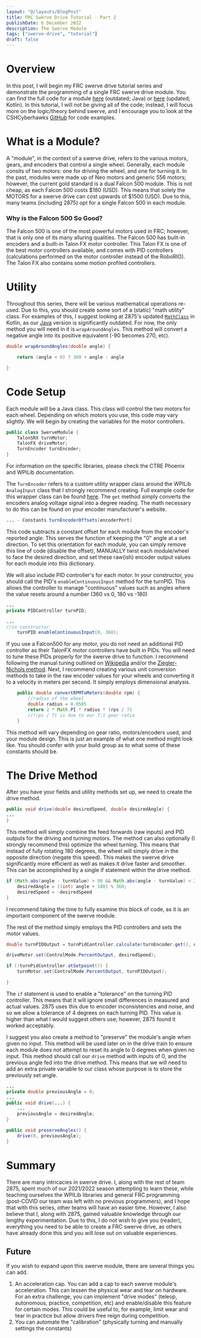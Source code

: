 ```yaml
---
layout: "@/layouts/BlogPost"
title: FRC Swerve Drive Tutorial - Part 2
publishDate: 6 December 2022
description: The Swerve Module
tags: ["swerve-drive", "tutorial"]
draft: false
---
```

# Overview
In this post, I will begin my FRC swerve drive tutorial series and demonstrate the programming of a single FRC swerve drive module. You can find the full code for a module [here](https://github.com/CshCyberhawks/MiniSteve/blob/main/src/main/java/frc/robot/subsystems/SwerveWheel.java) (outdated; Java) or [here](https://github.dev/CshCyberhawks/KotlinMiniSteve/blob/develop/src/main/kotlin/frc/robot/subsystems/SwerveWheel.kt#L1) (updated; Kotlin). In this tutorial, I will not be giving all of the code; instead, I will focus more on the logic/theory behind swerve, and I encourage you to look at the CSHCyberhawks [GitHub](https://github.com/CshCyberhawks) for code examples. 

# What is a Module?
A "module", in the context of a swerve drive, refers to the various motors, gears, and encoders that control a single wheel. Generally, each module consits of two motors: one for driving the wheel, and one for turning it. In the past, modules were made up of Neo motors and generic 556 motors; however, the current gold standard is a dual Falcon 500 module. This is not cheap, as each Falcon 500 costs $180 (USD). This means that solely the MOTORS for a swerve drive can cost upwards of $1500 (USD). Due to this, many teams (including 2875) opt for a single Falcon 500 in each module. 

### Why is the Falcon 500 So Good?
The Falcon 500 is one of the most powerful motors used in FRC; however, that is only one of its many alluring qualities. The Falcon 500 has built-in encoders and a built-in Talon FX motor controller. This Talon FX is one of the best motor controllers available, and comes with PID controllers (calculations performed on the motor controller instead of the RoboRIO). The Talon FX also contains some motion profiled controllers. 

# Utility
Throughout this series, there will be various mathematical operations re-used. Due to this, you should create some sort of a (static) "math utility" class. For examples of this, I suggest looking at 2875's updated [`MathClass`](https://github.com/CshCyberhawks/KotlinMiniSteve/blob/main/src/main/kotlin/frc/robot/util/MathClass.kt) in Kotlin, as our [Java](https://github.com/CshCyberhawks/MiniSteve/blob/main/src/main/java/frc/robot/util/MathClass.java) version is significantly outdated. For now, the only method you will need in it is `wrapAroundAngles`. This method will convert a negative angle into its positive equivalent (-90 becomes 270, etc). 
```java
double wrapAroundAngles(double angle) {

	return (angle < 0) ? 360 + angle : angle

}
```

# Code Setup
Each module will be a Java class. This class will control the two motors for each wheel. Depending on which motors you use, this code may vary slightly. We will begin by creating the variables for the motor controllers. 
```java
public class SwerveModule {
	TalonSRX turnMotor;
	TalonFX driveMotor;
	TurnEncoder turnEncoder;
}
```
For information on the specific libraries, please check the CTRE Phoenix and WPILib documentation. 

The `TurnEncoder` refers to a custom utility wrapper class around the WPILib `AnalogInput` class that I strongly recommend creating. Full example code for this wrapper class can be found [here](https://github.com/CshCyberhawks/MiniSteve/blob/main/src/main/java/frc/robot/util/TurnEncoder.java). The `get` method simply converts the encoders analog voltage signal into a degree reading. The math necessary to do this can be found on your encoder manufacturer's website. 

```java
... - Constants.turnEncoderOffsets[encoderPort]
```
 This code subtracts a constant offset for each module from the encoder's reported angle. This serves the function of keeping the "0" angle at a set direction. To set this orientation for each module, you can simply remove this line of code (disable the offset), MANUALLY twist each module/wheel to face the desired direction, and set these raw(ish) encoder output values for each module into this dictionary. 

We will also include PID controller's for each motor. In your constructor, you should call the PID's `enableContinuousInput` method for the turnPID. This allows the controller to manage "continuous" values such as angles where the value resets around a number (360 vs 0, 180 vs -180)
```java
...
private PIDController turnPID;
```
```java
...
//in constructor
	turnPID.enableContinuousInput(0, 360);
```
If you use a Falcon500 for any motor, you do not need an additional PID controller as their TalonFX motor controllers have built in PIDs. You will need to tune these PIDs properly for the swerve drive to function. I recommend following the manual tuning outlined on [Wikipedia](https://en.wikipedia.org/wiki/PID_controller#Manual_tuning) and/or the [Ziegler-Nichols method](https://en.wikipedia.org/wiki/PID_controller#Ziegler%E2%80%93Nichols_method). Next, I recommend creating various unit conversion methods to take in the raw encoder values for your wheels and converting it to a velocity in meters per second. It simply employs dimensional analysis.
```java
    public double convertRPMToMeters(double rpm) {
	    //radius of the wheel
        double radius = 0.0505
        return 2 * Math.PI * radius * (rps / 7)
        //(rps / 7) is due to our 7:1 gear ratio
    }
```
This method will vary depending on gear ratio, motors/encoders used, and your module design. This is just an example of what one method might look like. You should confer with your build group as to what some of these constants should be. 

# The Drive Method
After you have your fields and utility methods set up, we need to create the drive method.
```java
public void drive(double desiredSpeed, double desiredAngle) {
...
}
```
This method will simply combine the feed forwards (raw inputs) and PID outputs for the driving and turning motors. The method can also optionally (I strongly recommend this) optimize the wheel turning. This means that instead of fully rotating 180 degrees, the wheel will simply drive in the opposite direction (negate this speed). This makes the swerve drive significantly more efficient as well as makes it drive faster and smoother. This can be accomplished by a single if statement within the drive method. 
```java
if (Math.abs(angle - turnValue) > 90 && Math.abs(angle - turnValue) < 270) {
	desiredAngle = ((int) angle + 180) % 360;
	desiredSpeed = -desiredSpeed
}
```
I recommend taking the time to fully examine this block of code, as it is an important component of the swerve module. 

The rest of the method simply employs the PID controllers and sets the motor values.
```java
double turnPIDOutput = turnPidController.calculate(turnEncoder.get(), desiredAngle);

driveMotor.set(ControlMode.PercentOutput, desiredSpeed);

if (!turnPidController.atSetpoint()) {
	turnMotor.set(ControlMode.PercentOutput, turnPIDOutput);

}
```
The `if` statement is used to enable a "tolerance" on the turning PID controller. This means that it will ignore small differences in measured and actual values. 2875 uses this due to encoder inconsistencies and noise, and so we allow a tolerance of 4 degrees on each turning PID. This value is higher than what I would suggest others use; however, 2875 found it worked acceptably. 

I suggest you also create a method to "preserve" the module's angle when given no input. This method will be used later on in the drive train to ensure each module does not attempt to reset its angle to 0 degrees when given no input. This method should call our `drive` method with inputs of 0, and the previous angle fed into the drive method. This means that we will need to add an extra private variable to our class whose purpose is to store the previously set angle. 
```java
...
private double previousAngle = 0;
...
public void drive(...) {
	...
	previousAngle = desiredAngle;
}

public void preserveAngles() {
	drive(0, previousAngle);
}
```

# Summary
There are many intricacies in swerve drive. I, along with the rest of team 2875, spent much of our 2021/2022 season attempting to learn these, while teaching ourselves the WPILib libraries and general FRC programming (post-COVID our team was left with no previous programmers), and I hope that with this series, other teams will have an easier time. However, I also believe that I, along with 2875, gained valuable knowledge through our lengthy experimentation. Due to this, I do not wish to give you (reader), everything you need to be able to create a FRC swerve drive, as others have already done this and you will lose out on valuable experiences. 
## Future
If you wish to expand upon this swerve module, there are several things you can add.
 1. An acceleration cap. You can add a cap to each swerve module's acceleration. This can lessen the physical wear and tear on hardware. For an extra challenge, you can implement "drive modes" (teleop, autonomous, practice, competition, etc) and enable/disable this feature for certain modes. This could be useful to, for example, limit wear and tear in practice but allow drivers free reign during competition.
 2. You can automate the "calibration" (physically turning and manually settings the constants)
